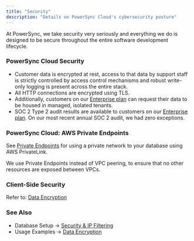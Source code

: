 ```yaml
---
title: "Security"
description: "Details on PowerSync Cloud's cybersecurity posture"
---
```


At PowerSync, we take security very seriously and everything we do is designed to be secure throughout the entire software development lifecycle.

### PowerSync Cloud Security

* Customer data is encrypted at rest, access to that data by support staff is strictly controlled by access control mechanisms and robust write-only logging is present across the entire stack.
* All HTTP connections are encrypted using TLS.
* Additionally, customers on our [Enterprise plan](https://www.powersync.com/pricing) can request their data to be housed in managed, isolated tenants.
* SOC 2 Type 2 audit results are available to customers on our [Enterprise plan](https://www.powersync.com/pricing). On our most recent annual SOC 2 audit, we had zero exceptions.


### PowerSync Cloud: AWS Private Endpoints

See [Private Endpoints](/installation/database-setup/private-endpoints) for using a private network to your database using AWS PrivateLink.

We use Private Endpoints instead of VPC peering, to ensure that no other resources are exposed between VPCs.


### Client-Side Security

Refer to: [Data Encryption](/usage/use-case-examples/data-encryption)


### See Also

* Database Setup → [Security & IP Filtering](/installation/database-setup/security-and-ip-filtering)
* Usage Examples → [Data Encryption](/usage/use-case-examples/data-encryption)